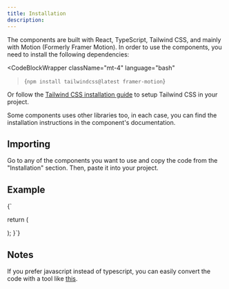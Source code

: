 ```yaml
---
title: Installation
description:
---
```


The components are built with React, TypeScript, Tailwind CSS, and mainly with Motion (Formerly Framer Motion).
In order to use the components, you need to install the following dependencies:

<CodeBlockWrapper
  className="mt-4"
  language="bash"
>{`npm install tailwindcss@latest framer-motion`}</CodeBlockWrapper>

Or follow the [Tailwind CSS installation guide](https://tailwindcss.com/docs/installation) to setup Tailwind CSS in your project.

Some components uses other libraries too, in each case, you can find the installation instructions in the component's documentation.

## Importing

Go to any of the components you want to use and copy the code from the "Installation" section. Then, paste it into your project.

## Example

<CodeBlockWrapper language="tsx">
{`

  return (
    <div className="w-full h-full flex justify-center items-center">
      <LetterSwapForward label="Hover me!" reverse={true} className="italic" />
    </div>
  );
}`}

</CodeBlockWrapper>

## Notes

If you prefer javascript instead of typescript, you can easily convert the code with a tool like [this](https://transform.tools/typescript-to-javascript).
